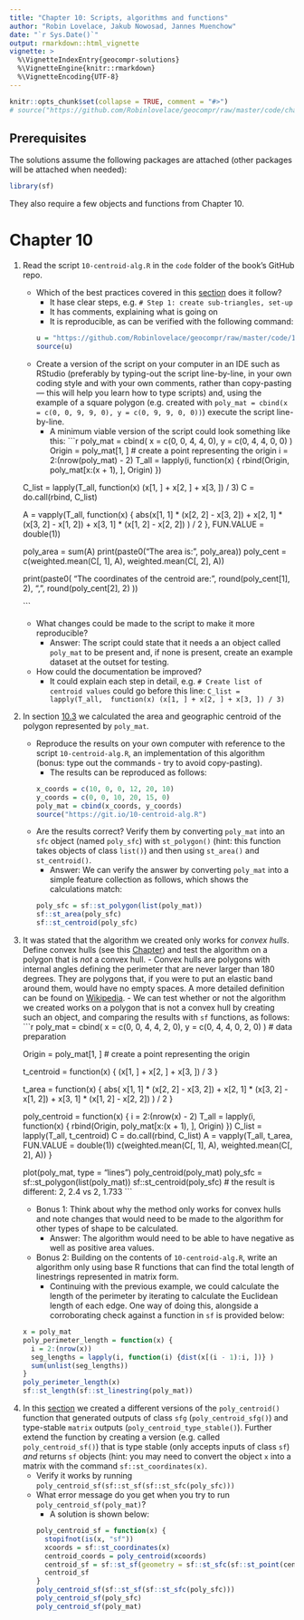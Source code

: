 ```yaml
---
title: "Chapter 10: Scripts, algorithms and functions"
author: "Robin Lovelace, Jakub Nowosad, Jannes Muenchow"
date: "`r Sys.Date()`"
output: rmarkdown::html_vignette
vignette: >
  %\VignetteIndexEntry{geocompr-solutions}
  %\VignetteEngine{knitr::rmarkdown}
  %\VignetteEncoding{UTF-8}
---
```


```r
knitr::opts_chunk$set(collapse = TRUE, comment = "#>")
# source("https://github.com/Robinlovelace/geocompr/raw/master/code/chapters/10-algorithms.R")
```

## Prerequisites {-}

The solutions assume the following packages are attached (other packages will be attached when needed):

```r
library(sf)
```

They also require a few objects and functions from Chapter 10.

# Chapter 10

1) Read the script `10-centroid-alg.R` in the `code` folder of the book's GitHub repo.
    - Which of the best practices covered in this [section](https://geocompr.robinlovelace.net/algorithms.html#scripts) does it follow?
        - It hase clear steps, e.g. `# Step 1: create sub-triangles, set-up`
        - It has comments, explaining what is going on
        - It is reproducible, as can be verified with the following command:
    ```r
    u = "https://github.com/Robinlovelace/geocompr/raw/master/code/10-centroid-alg.R"
    source(u)
    ```
    - Create a version of the script on your computer in an IDE such as RStudio (preferably by typing-out the script line-by-line, in your own coding style and with your own comments, rather than copy-pasting --- this will help you learn how to type scripts) and, using the example of a square polygon (e.g. created with `poly_mat = cbind(x = c(0, 0, 9, 9, 0), y = c(0, 9, 9, 0, 0))`) execute the script line-by-line.
        - A minimum viable version of the script could look something like this:
    ```r
    poly_mat = cbind(
      x = c(0, 0, 4, 4, 0),
      y = c(0, 4, 4, 0, 0)
    )
    Origin = poly_mat[1, ] # create a point representing the origin
    i = 2:(nrow(poly_mat) - 2)
    T_all = lapply(i, function(x) {
      rbind(Origin, poly_mat[x:(x + 1), ], Origin)
    })
    
    C_list = lapply(T_all,  function(x) (x[1, ] + x[2, ] + x[3, ]) / 3)
    C = do.call(rbind, C_list)
    
    A = vapply(T_all, function(x) {
      abs(x[1, 1] * (x[2, 2] - x[3, 2]) +
            x[2, 1] * (x[3, 2] - x[1, 2]) +
            x[3, 1] * (x[1, 2] - x[2, 2]) ) / 2
    }, FUN.VALUE = double(1))
    
    poly_area = sum(A)
    print(paste0("The area is: ", poly_area))
    poly_cent = c(weighted.mean(C[, 1], A), weighted.mean(C[, 2], A))
    
    print(paste0(
      "The coordinates of the centroid are: ",
      round(poly_cent[1], 2),
      ", ",
      round(poly_cent[2], 2)
    ))
    
    ```
    - What changes could be made to the script to make it more reproducible?
        - Answer: The script could state that it needs a an object called `poly_mat` to be present and, if none is present, create an example dataset at the outset for testing.
    - How could the documentation be improved?
        - It could explain each step in detail, e.g. `# Create list of centroid values` could go before this line: `C_list = lapply(T_all,  function(x) (x[1, ] + x[2, ] + x[3, ]) / 3)`

2) In section [10.3](https://geocompr.robinlovelace.net/algorithms.html#geographic-algorithms) we calculated the area and geographic centroid of the polygon represented by `poly_mat`.
    - Reproduce the results on your own computer with reference to the script `10-centroid-alg.R`, an implementation of this algorithm (bonus: type out the commands - try to avoid copy-pasting).
        - The results can be reproduced as follows:
    ```r
    x_coords = c(10, 0, 0, 12, 20, 10)
    y_coords = c(0, 0, 10, 20, 15, 0)
    poly_mat = cbind(x_coords, y_coords)
    source("https://git.io/10-centroid-alg.R")
    ```
    - Are the results correct? Verify them by converting `poly_mat` into an `sfc` object (named `poly_sfc`) with `st_polygon()` (hint: this function takes objects of class `list()`) and then using `st_area()` and `st_centroid()`.
        - Answer: We can verify the answer by converting `poly_mat` into a simple feature collection as follows, which shows the calculations match:
    ```r
    poly_sfc = sf::st_polygon(list(poly_mat))
    sf::st_area(poly_sfc)
    sf::st_centroid(poly_sfc)
    ```

3) It was stated that the algorithm we created only works for *convex hulls*. Define convex hulls (see this [Chapter](https://geocompr.robinlovelace.net/geometric-operations.html#geometric-operations)) and test the algorithm on a polygon that is *not* a convex hull.
         - Convex hulls are polygons with internal angles defining the perimeter that are never larger than 180 degrees. They are polygons that, if you were to put an elastic band around them, would have no empty spaces. A more detailed definition can be found on [Wikipedia](https://en.wikipedia.org/wiki/Convex_hull).
         - We can test whether or not the algorithm we created works on a polygon that is not a convex hull by creating such an object, and comparing the results with `sf` functions, as follows: 
    ```r
    poly_mat = cbind(
    x = c(0, 0, 4, 4, 2, 0),
    y = c(0, 4, 4, 0, 2, 0)
    )
    # data preparation

    Origin = poly_mat[1, ] # create a point representing the origin
    
    t_centroid = function(x) {
    (x[1, ] + x[2, ] + x[3, ]) / 3
    }
    
    t_area = function(x) {
    abs(
    x[1, 1] * (x[2, 2] - x[3, 2]) +
    x[2, 1] * (x[3, 2] - x[1, 2]) +
    x[3, 1] * (x[1, 2] - x[2, 2])
    ) / 2
    }
    
    poly_centroid = function(x) {
    i = 2:(nrow(x) - 2)
    T_all = lapply(i, function(x) {
    rbind(Origin, poly_mat[x:(x + 1), ], Origin)
    })
    C_list = lapply(T_all, t_centroid)
    C = do.call(rbind, C_list)
    A = vapply(T_all, t_area, FUN.VALUE = double(1))
    c(weighted.mean(C[, 1], A), weighted.mean(C[, 2], A))
    }
    
    plot(poly_mat, type = "lines")
    poly_centroid(poly_mat)
    poly_sfc = sf::st_polygon(list(poly_mat))
    sf::st_centroid(poly_sfc) # the result is different: 2, 2.4 vs 2, 1.733
    ```
     - Bonus 1: Think about why the method only works for convex hulls and note changes that would need to be made to the algorithm for other types of shape to be calculated.
         - Answer: The algorithm would need to be able to have negative as well as positive area values.
     - Bonus 2: Building on the contents of `10-centroid-alg.R`, write an algorithm only using base R functions that can find the total length of linestrings represented in matrix form.
       - Continuing with the previous example, we could calculate the length of the perimeter by iterating to calculate the Euclidean length of each edge. One way of doing this, alongside a corroborating check against a function in `sf` is provided below:

    ```r
    x = poly_mat
    poly_perimeter_length = function(x) {
      i = 2:(nrow(x))
      seg_lengths = lapply(i, function(i) {dist(x[(i - 1):i, ])} )
      sum(unlist(seg_lengths))
    }
    poly_perimeter_length(x)
    sf::st_length(sf::st_linestring(poly_mat))
    ```

<!-- Todo: add example of matrix representing a linestring, demonstrate code to verify the answer, suggest alternative functions to decompose as a bonus. -->

4) In this [section](https://geocompr.robinlovelace.net/algorithms.html#functions) we created a different versions of the `poly_centroid()` function that generated outputs of class `sfg` (`poly_centroid_sfg()`) and type-stable `matrix` outputs (`poly_centroid_type_stable()`). Further extend the function by creating a version (e.g. called `poly_centroid_sf()`) that is type stable (only accepts inputs of class `sf`) *and* returns `sf` objects (hint: you may need to convert the object `x` into a matrix with the command `sf::st_coordinates(x)`.
    - Verify it works by running `poly_centroid_sf(sf::st_sf(sf::st_sfc(poly_sfc)))`
    - What error message do you get when you try to run `poly_centroid_sf(poly_mat)`?
        - A solution is shown below:
```r
poly_centroid_sf = function(x) {
  stopifnot(is(x, "sf"))
  xcoords = sf::st_coordinates(x)
  centroid_coords = poly_centroid(xcoords)
  centroid_sf = sf::st_sf(geometry = sf::st_sfc(sf::st_point(centroid_coords)))
  centroid_sf
}
poly_centroid_sf(sf::st_sf(sf::st_sfc(poly_sfc)))
poly_centroid_sf(poly_sfc)
poly_centroid_sf(poly_mat)
```
